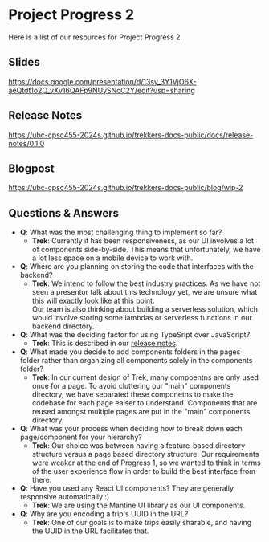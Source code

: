 # Project Progress 2
Here is a list of our resources for Project Progress 2.

## Slides
https://docs.google.com/presentation/d/13sy_3Y1VjO6X-aeQtdt1o2Q_vXv16QAFp9NUySNcC2Y/edit?usp=sharing

## Release Notes
https://ubc-cpsc455-2024s.github.io/trekkers-docs-public/docs/release-notes/0.1.0

## Blogpost
https://ubc-cpsc455-2024s.github.io/trekkers-docs-public/blog/wip-2

## Questions & Answers
- **Q**: What was the most challenging thing to implement so far?
  - **Trek**: Currently it has been responsiveness, as our UI involves a lot of components side-by-side. This means that unfortunately, we have a lot less space on a mobile device to work with.
- **Q**: Where are you planning on storing the code that interfaces with the backend?
  - **Trek**: We intend to follow the best industry practices. As we have not seen a presentor talk about this technology yet, we are unsure what this will exactly look like at this point.\
  Our team is also thinking about building a serverless solution, which would involve storing some lambdas or serverless functions in our backend directory.
- **Q**: What was the deciding factor for using TypeSript over JavaScript?
  - **Trek**: This is described in our [release notes](/trekkers-docs-public/blog/wip-2#typescript).
- **Q**: What made you decide to add components folders in the pages folder rather than organizing all components solely in the components folder?
  - **Trek**: In our current design of Trek, many compoentns are only used once for a page. To avoid cluttering our "main" components directory, we have separated these componetns to make the codebase for each page eaiser to understand. Components that are reused amongst multiple pages are put in the "main" components directory.
- **Q**: What was your process when deciding how to break down each page/component for your hierarchy?
  - **Trek**: Our choice was between having a feature-based directory structure versus a page based directory structure. Our requirements were weaker at the end of Progress 1, so we wanted to think in terms of the user experience flow in order to build the best interface from there.
- **Q**: Have you used any React UI components? They are generally responsive automatically :)
  - **Trek**: We are using the Mantine UI library as our UI components.
- **Q**: Why are you encoding a trip's UUID in the URL?
  - **Trek**: One of our goals is to make trips easily sharable, and having the UUID in the URL facilitates that.
